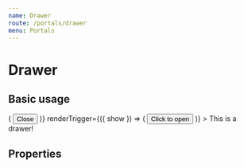```yaml
---
name: Drawer
route: /portals/drawer
menu: Portals
---
```



# Drawer

## Basic usage

<Playground>
  <Drawer
    title="Title"
    subtitle="Subtitle"
    className="default-theme"
    actions={({ hide }) => (
      <button onClick={hide} className="btn btn-primary">
        Close
      </button>
    )}
    renderTrigger={({ show }) => (
      <button onClick={show} className="btn btn-primary">
        Click to open
      </button>
    )}
  >
    This is a drawer!
  </Drawer>
</Playground>

## Properties

<PropsTable of={Drawer} />
